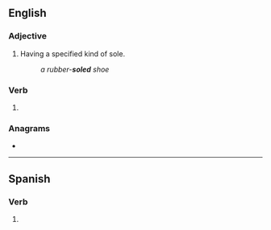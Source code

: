 ==English==

===Adjective===
{{en-adj|-}}

# {{lb|en|in combination}} Having a specified kind of sole.
#: ''a rubber-'''soled''' shoe''

===Verb===
{{head|en|verb form}}

# {{en-past of|sole}}

===Anagrams===
* {{anagrams|en|a=delos|Delos|Deols|Doles|Ledos|Lodes|OLEDs|doles|dosel|lodes|losed}}

----

==Spanish==

===Verb===
{{head|es|verb form}}

# {{es-verb form of|soler|ending=-er|mood=imperative|number=p|person=2|formal=n|sense=affirmative|region=Spain}}